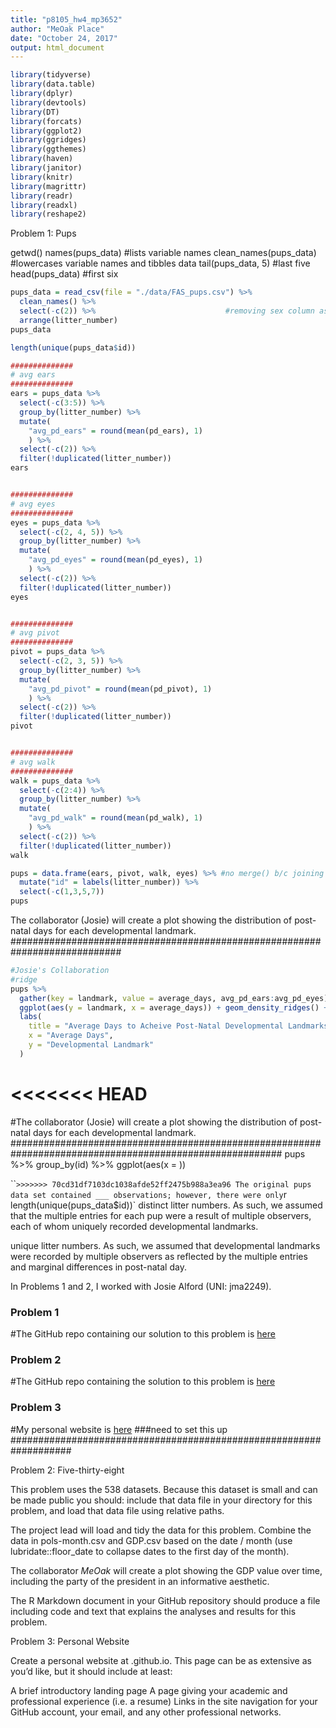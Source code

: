 ```yaml
---
title: "p8105_hw4_mp3652"
author: "MeOak Place"
date: "October 24, 2017"
output: html_document
---
```


```r
library(tidyverse)
library(data.table)
library(dplyr)
library(devtools)
library(DT)
library(forcats)
library(ggplot2)
library(ggridges)
library(ggthemes)
library(haven)
library(janitor)
library(knitr)
library(magrittr)
library(readr)
library(readxl)
library(reshape2)
```

###################################

Problem 1:  Pups

###################################

getwd()
names(pups_data) #lists variable names
clean_names(pups_data) #lowercases variable names and tibbles data
tail(pups_data, 5) #last five
head(pups_data) #first six

```r
pups_data = read_csv(file = "./data/FAS_pups.csv") %>% 
  clean_names() %>% 
  select(-c(2)) %>%                             #removing sex column as key is n/a
  arrange(litter_number)
pups_data

length(unique(pups_data$id))

##############
# avg ears
##############
ears = pups_data %>%            
  select(-c(3:5)) %>% 
  group_by(litter_number) %>% 
  mutate(
    "avg_pd_ears" = round(mean(pd_ears), 1)
    ) %>% 
  select(-c(2)) %>% 
  filter(!duplicated(litter_number))
ears


##############
# avg eyes
##############
eyes = pups_data %>%                            
  select(-c(2, 4, 5)) %>% 
  group_by(litter_number) %>% 
  mutate(
    "avg_pd_eyes" = round(mean(pd_eyes), 1)
    ) %>% 
  select(-c(2)) %>% 
  filter(!duplicated(litter_number))
eyes


##############
# avg pivot
##############
pivot = pups_data %>%
  select(-c(2, 3, 5)) %>% 
  group_by(litter_number) %>% 
  mutate(
    "avg_pd_pivot" = round(mean(pd_pivot), 1)
    ) %>% 
  select(-c(2)) %>% 
  filter(!duplicated(litter_number))
pivot


##############
# avg walk
##############
walk = pups_data %>%
  select(-c(2:4)) %>% 
  group_by(litter_number) %>% 
  mutate(
    "avg_pd_walk" = round(mean(pd_walk), 1)
    ) %>% 
  select(-c(2)) %>% 
  filter(!duplicated(litter_number))
walk

pups = data.frame(ears, pivot, walk, eyes) %>% #no merge() b/c joining 4 df's, not 2
  mutate("id" = labels(litter_number)) %>%
  select(-c(1,3,5,7)) 
pups
```
############################################################################
The collaborator (Josie) will create a plot showing the distribution of post-natal days for each developmental landmark.
############################################################################

```r
#Josie's Collaboration
#ridge
pups %>%
  gather(key = landmark, value = average_days, avg_pd_ears:avg_pd_eyes) %>%
  ggplot(aes(y = landmark, x = average_days)) + geom_density_ridges() + 
  labs(
    title = "Average Days to Acheive Post-Natal Developmental Landmarks",
    x = "Average Days",
    y = "Developmental Landmark"
  )
```


<<<<<<< HEAD
=======
#The collaborator (Josie) will create a plot showing the distribution of post-natal days for each developmental landmark.
#########################################################################################################
pups %>%
  group_by(id) %>%
  ggplot(aes(x = ))
  
  
```
>>>>>>> 70cd31df7103dc1038afde52ff2475b988a3ea96
The original pups data set contained ___ observations; however, there were only `r length(unique(pups_data$id))` distinct litter numbers.  As such, we assumed that the multiple entries for each pup were a result of multiple observers, each of whom uniquely recorded developmental landmarks. 

unique litter numbers.  As such,  we assumed that developmental landmarks were recorded by multiple observers as reflected by the multiple entries and marginal differences in post-natal day.


############################################################################







############################################################################


############################################################################
In Problems 1 and 2, I worked with Josie Alford (UNI: jma2249).

### Problem 1

#The GitHub repo containing our solution to this problem is [here](https://github.com/meoak/p8105_hw4_mp3652)


### Problem 2

#The GitHub repo containing the solution to this problem is [here](https://github.com/josiealford14/p8105_hw4_jma2249)


### Problem 3

#My personal website is [here](http://meoakplace.com) ###need to set this up
###################################################################


###################################

Problem 2:  Five-thirty-eight

###################################


This problem uses the 538 datasets. 
Because this dataset is small and can be made public you should:
  include that data file in your directory for this problem, and 
    load that data file using relative paths.

The project lead will load and tidy the data for this problem. 
Combine the data in pols-month.csv and GDP.csv based on the date / month 
  (use lubridate::floor_date to collapse dates to the first day of the month).

The collaborator *MeOak* will create a plot showing the GDP value over time, 
  including the party of the president in an informative aesthetic.

The R Markdown document in your GitHub repository should 
  produce a file including code and text that explains the analyses and results for this problem.


###################################

Problem 3:  Personal Website

###################################

Create a personal website at <YOUR_GH_NAME>.github.io. This page can be as extensive as you’d like, but it should include at least:

A brief introductory landing page
A page giving your academic and professional experience (i.e. a resume)
Links in the site navigation for your GitHub account, your email, and any other professional networks.
